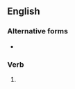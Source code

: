==English==

===Alternative forms===
* {{l|en|foreboded}} {{qualifier|much more commonly used}}

===Verb===
{{head|en|verb form}}

# {{en-past of|forbode}}
